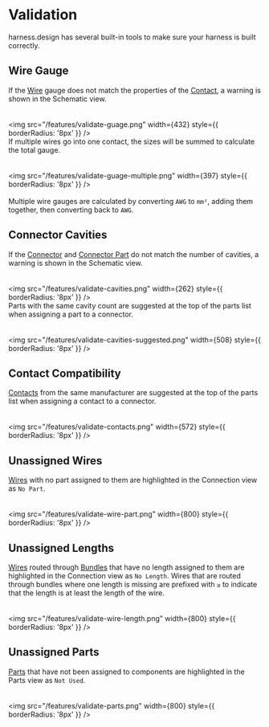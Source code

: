 
# Validation

harness.design has several built-in tools to make sure your harness is built correctly.

## Wire Gauge
If the [Wire](/parts/part-wire) gauge does not match the properties of the [Contact](/parts/part-contact), a warning is shown in the Schematic view.  
<br />  
<img src="/features/validate-guage.png" width={432} style={{ borderRadius: '8px' }} />  
If multiple wires go into one contact, the sizes will be summed to calculate the total gauge.  
<br />  
<img src="/features/validate-guage-multiple.png" width={397} style={{ borderRadius: '8px' }} />  
<Callout>  
Multiple wire gauges are calculated by converting `AWG` to `mm²`, adding them together, then converting back to `AWG`.  
</Callout>

## Connector Cavities
If the [Connector](/components/component-connector) and [Connector Part](/parts/part-connector) do not match the number of cavities, a warning is shown in the Schematic view.  
<br />  
<img src="/features/validate-cavities.png" width={262} style={{ borderRadius: '8px' }} />  
Parts with the same cavity count are suggested at the top of the parts list when assigning a part to a connector.  
<br />  
<img src="/features/validate-cavities-suggested.png" width={508} style={{ borderRadius: '8px' }} />

## Contact Compatibility
[Contacts](/parts/part-contact) from the same manufacturer are suggested at the top of the parts list when assigning a contact to a connector.  
<br />  
<img src="/features/validate-contacts.png" width={572} style={{ borderRadius: '8px' }} />

## Unassigned Wires
[Wires](/components/component-wire) with no part assigned to them are highlighted in the Connection view as `No Part`.  
<br />  
<img src="/features/validate-wire-part.png" width={800} style={{ borderRadius: '8px' }} />

## Unassigned Lengths
[Wires](/components/component-wire) routed through [Bundles](/components/component-bundle) that have no length assigned to them are highlighted in the Connection view as `No Length`. Wires that are routed through bundles where one length is missing are prefixed with `≥` to indicate that the length is at least the length of the wire.  
<br />  
<img src="/features/validate-wire-length.png" width={800} style={{ borderRadius: '8px' }} />

## Unassigned Parts
[Parts](/parts) that have not been assigned to components are highlighted in the Parts view as `Not Used`.  
<br />  
<img src="/features/validate-parts.png" width={800} style={{ borderRadius: '8px' }} />
